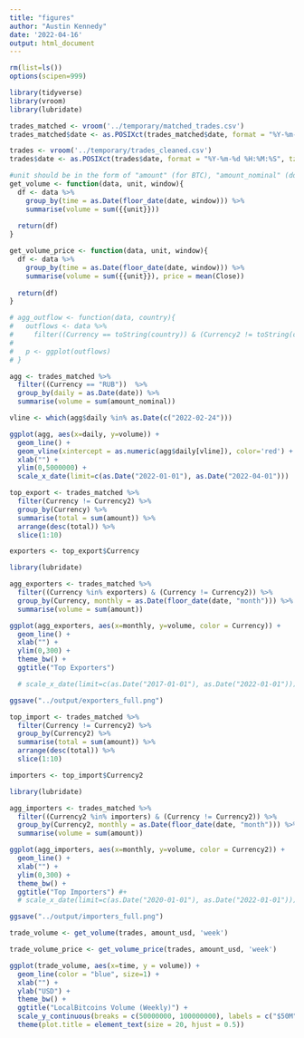 ```yaml
---
title: "figures"
author: "Austin Kennedy"
date: '2022-04-16'
output: html_document
---
```



```r
rm(list=ls())
options(scipen=999)
```


```r
library(tidyverse)
library(vroom)
library(lubridate)
```

```r
trades_matched <- vroom('../temporary/matched_trades.csv')
trades_matched$date <- as.POSIXct(trades_matched$date, format = "%Y-%m-%d %H:%M:%S", tz = "UTC")
```

```r
trades <- vroom('../temporary/trades_cleaned.csv')
trades$date <- as.POSIXct(trades$date, format = "%Y-%m-%d %H:%M:%S", tz = "UTC")
```


```r
#unit should be in the form of "amount" (for BTC), "amount_nominal" (domestic currency), or "amount_usd"
get_volume <- function(data, unit, window){
  df <- data %>%
    group_by(time = as.Date(floor_date(date, window))) %>%
    summarise(volume = sum({{unit}}))
  
  return(df)
}

get_volume_price <- function(data, unit, window){
  df <- data %>%
    group_by(time = as.Date(floor_date(date, window))) %>%
    summarise(volume = sum({{unit}}), price = mean(Close))
  
  return(df)
}

# agg_outflow <- function(data, country){
#   outflows <- data %>%
#     filter((Currency == toString(country)) & (Currency2 != toString(country)))
#   
#   p <- ggplot(outflows)
# }

```



```r
agg <- trades_matched %>%
  filter((Currency == "RUB"))  %>%
  group_by(daily = as.Date(date)) %>%
  summarise(volume = sum(amount_nominal))

vline <- which(agg$daily %in% as.Date(c("2022-02-24")))

ggplot(agg, aes(x=daily, y=volume)) +
  geom_line() +
  geom_vline(xintercept = as.numeric(agg$daily[vline]), color='red') +
  xlab("") +
  ylim(0,5000000) +
  scale_x_date(limit=c(as.Date("2022-01-01"), as.Date("2022-04-01")))
```

```r
top_export <- trades_matched %>%
  filter(Currency != Currency2) %>%
  group_by(Currency) %>%
  summarise(total = sum(amount)) %>%
  arrange(desc(total)) %>%
  slice(1:10)

exporters <- top_export$Currency

library(lubridate)

agg_exporters <- trades_matched %>%
  filter((Currency %in% exporters) & (Currency != Currency2)) %>%
  group_by(Currency, monthly = as.Date(floor_date(date, "month"))) %>%
  summarise(volume = sum(amount))

ggplot(agg_exporters, aes(x=monthly, y=volume, color = Currency)) +
  geom_line() +
  xlab("") +
  ylim(0,300) +
  theme_bw() +
  ggtitle("Top Exporters")

  # scale_x_date(limit=c(as.Date("2017-01-01"), as.Date("2022-01-01")))

ggsave("../output/exporters_full.png")

```

```r
top_import <- trades_matched %>%
  filter(Currency != Currency2) %>%
  group_by(Currency2) %>%
  summarise(total = sum(amount)) %>%
  arrange(desc(total)) %>%
  slice(1:10)

importers <- top_import$Currency2

library(lubridate)

agg_importers <- trades_matched %>%
  filter((Currency2 %in% importers) & (Currency != Currency2)) %>%
  group_by(Currency2, monthly = as.Date(floor_date(date, "month"))) %>%
  summarise(volume = sum(amount))

ggplot(agg_importers, aes(x=monthly, y=volume, color = Currency2)) +
  geom_line() +
  xlab("") +
  ylim(0,300) +
  theme_bw() +
  ggtitle("Top Importers") #+
  # scale_x_date(limit=c(as.Date("2020-01-01"), as.Date("2022-01-01")))

ggsave("../output/importers_full.png")
```

```r
trade_volume <- get_volume(trades, amount_usd, 'week')

trade_volume_price <- get_volume_price(trades, amount_usd, 'week')

ggplot(trade_volume, aes(x=time, y = volume)) +
  geom_line(color = "blue", size=1) +
  xlab("") +
  ylab("USD") +
  theme_bw() +
  ggtitle("LocalBitcoins Volume (Weekly)") +
  scale_y_continuous(breaks = c(50000000, 100000000), labels = c("$50M", "$100M")) +
  theme(plot.title = element_text(size = 20, hjust = 0.5))
```




